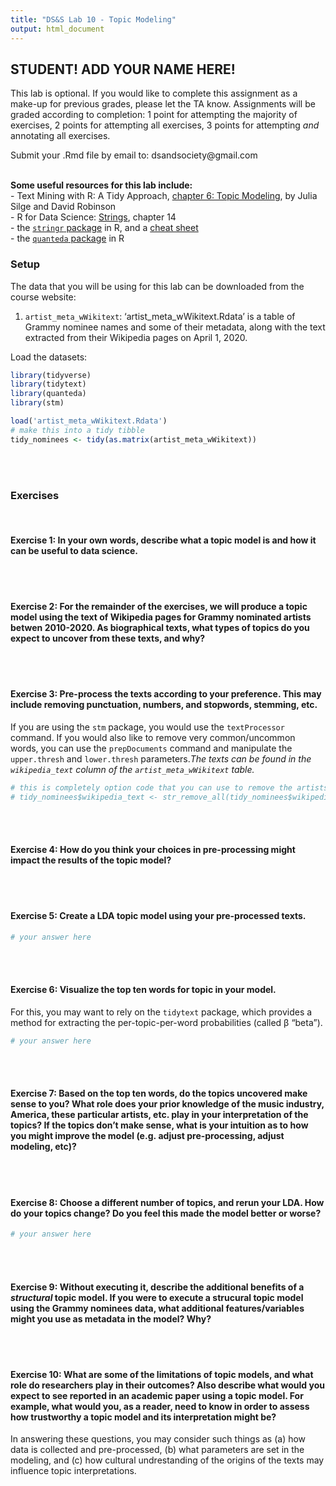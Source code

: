 ```yaml
---
title: "DS&S Lab 10 - Topic Modeling"
output: html_document
---
```


## STUDENT! ADD YOUR NAME HERE!

This lab is optional. If you would like to complete this assignment as a make-up for previous grades, please let the TA know. Assignments will be graded according to completion: 1 point for attempting the majority of exercises, 2 points for attempting all exercises, 3 points for attempting *and* annotating all exercises.

Submit your .Rmd file by email to: dsandsociety@gmail.com
<br/><br/>

**Some useful resources for this lab include:** <br/>
- Text Mining with R: A Tidy Approach, [chapter 6: Topic Modeling](https://www.tidytextmining.com/topicmodeling.html), by Julia Silge and David Robinson <br/>
- R for Data Science: [Strings](https://r4ds.had.co.nz/strings.html), chapter 14 <br/>
- the [`stringr` package](https://cran.r-project.org/web/packages/stringr/vignettes/stringr.html) in R, and a [cheat sheet](https://github.com/rstudio/cheatsheets/blob/master/strings.pdf) <br/>
- the [`quanteda` package](https://quanteda.io/) in R
<br/>

### Setup

The data that you will be using for this lab can be downloaded from the course website: 

(1) `artist_meta_wWikitext`: 'artist_meta_wWikitext.Rdata' is a table of Grammy nominee names and some of their metadata, along with the text extracted from their Wikipedia pages on April 1, 2020.

Load the datasets:
```r
library(tidyverse)
library(tidytext)
library(quanteda)
library(stm)

load('artist_meta_wWikitext.Rdata')
# make this into a tidy tibble
tidy_nominees <- tidy(as.matrix(artist_meta_wWikitext))
```
<br/><br/>

### Exercises
<br/>

#### **Exercise 1**: In your own words, describe what a topic model is and how it can be useful to data science.
<br/><br/>


#### **Exercise 2**: For the remainder of the exercises, we will produce a topic model using the text of Wikipedia pages for Grammy nominated artists betwen 2010-2020. As biographical texts, what types of topics do you expect to uncover from these texts, and why? 
<br/><br/>


#### **Exercise 3**: Pre-process the texts according to your preference. This may include removing punctuation, numbers, and stopwords, stemming, etc. 

If you are using the `stm` package, you would use the `textProcessor` command. If you would also like to remove very common/uncommon words, you can use the `prepDocuments` command and manipulate the `upper.thresh` and `lower.thresh` parameters.*The texts can be found in the `wikipedia_text` column of the `artist_meta_wWikitext` table.*
<br/>
```r
# this is completely option code that you can use to remove the artists' names from the text:
# tidy_nominees$wikipedia_text <- str_remove_all(tidy_nominees$wikipedia_text, str_c(tidy_nominees$artist, collapse="|"))
```
<br/><br/>


#### **Exercise 4**: How do you think your choices in pre-processing might impact the results of the topic model?
<br/><br/>


#### **Exercise 5**: Create a LDA topic model using your pre-processed texts.
```r
# your answer here
```
<br/><br/>


#### **Exercise 6**: Visualize the top ten words for topic in your model. 
For this, you may want to rely on the `tidytext` package, which provides a method for extracting the per-topic-per-word probabilities (called β "beta").

```r
# your answer here
```
<br/><br/>


#### **Exercise 7**: Based on the top ten words, do the topics uncovered make sense to you? What role does your prior knowledge of the music industry, America, these particular artists, etc. play in your interpretation of the topics? If the topics don't make sense, what is your intuition as to how you might improve the model (e.g. adjust pre-processing, adjust modeling, etc)?
<br/><br/>


#### **Exercise 8**: Choose a different number of topics, and rerun your LDA. How do your topics change? Do you feel this made the model better or worse?

```r
# your answer here
```
<br/><br/>


#### **Exercise 9**: Without executing it, describe the additional benefits of a *structural* topic model. If you were to execute a strucural topic model using the Grammy nominees data, what additional features/variables might you use as metadata in the model? Why?
<br/><br/>


#### **Exercise 10**:  What are some of the limitations of topic models, and what role do researchers play in their outcomes? Also describe what would you expect to see reported in an academic paper using a topic model. For example, what would you, as a reader, need to know in order to assess how trustworthy a topic model and its interpretation might be?

In answering these questions, you may consider such things as (a) how data is collected and pre-processed, (b) what parameters are set in the modeling, and (c) how cultural undrestanding of the origins of the texts may influence topic interpretations.

<br/>

